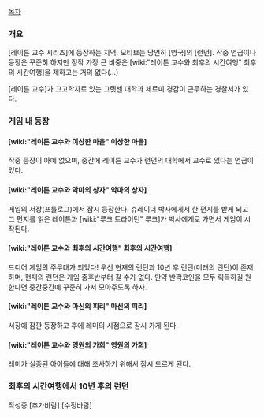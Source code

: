 [[목차]]

=== 개요 ===
[레이튼 교수 시리즈]에 등장하는 지역. 모티브는 당연히 [영국]의 [런던]. 작중 언급이나 등장은 꾸준히 하지만 정작 가장 큰 비중은 [wiki:"레이튼 교수와 최후의 시간여행" 최후의 시간여행]을 제하고는 거의 없다(...)

[레이튼 교수]가 고고학자로 있는 그렛센 대학과 체르미 경감이 근무하는 경찰서가 있다.



=== 게임 내 등장 ===
==== [wiki:"레이튼 교수와 이상한 마을" 이상한 마을] ====
작중 등장이 아예 없으며, 중간에 레이튼 교수가 런던의 대학에서 교수로 있다는 언급이 있다.


==== [wiki:"레이튼 교수와 악마의 상자" 악마의 상자] ====
게임의 서장(프롤로그)에서 잠시 등장한다. 슈레이더 박사에게서 한 편지를 받게 되고 그 편지를 읽은 레이튼과 [wiki:"루크 트라이턴" 루크]가 박사에게로 가면서 게임이 시작된다.


==== [wiki:"레이튼 교수와 최후의 시간여행" 최후의 시간여행] ====
드디어 게임의 주무대가 되었다! 우선 현재의 런던과 10년 후 런던(미래의 런던)이 존재하며, 현재의 런던은 게임 중후반부터 갈 수가 없다. 만약 반짝코인을 모두 획득하길 원한다면 중간중간에 꾸준히 가서 모아주도록 하자.


==== [wiki:"레이튼 교수와 마신의 피리" 마신의 피리] ====
서장에 잠깐 등장하고 후에 레미의 시점으로 잠시 가게 된다.


==== [wiki:"레이튼 교수와 영원의 가희" 영원의 가희] ====
레미가 실종된 아이들에 대해 조사하기 위해서 잠시 드르게 된다.



=== 최후의 시간여행에서 10년 후의 런던 ===
작성중
[추가바람]
[수정바람]
